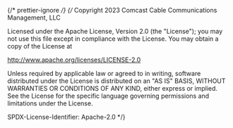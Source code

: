 ﻿{/* prettier-ignore */}
{/*
Copyright 2023 Comcast Cable Communications Management, LLC

Licensed under the Apache License, Version 2.0 (the "License");
you may not use this file except in compliance with the License.
You may obtain a copy of the License at

http://www.apache.org/licenses/LICENSE-2.0

Unless required by applicable law or agreed to in writing, software
distributed under the License is distributed on an "AS IS" BASIS,
WITHOUT WARRANTIES OR CONDITIONS OF ANY KIND, either express or implied.
See the License for the specific language governing permissions and
limitations under the License.

SPDX-License-Identifier: Apache-2.0
\*/}


<Meta of={TextBoxStories} />

<Title />

General purpose TextBox component

## Source

https://github.com/rdkcentral/Lightning-UI-Components/blob/develop/packages/@lightningjs/ui-components/src/components/TextBox/TextBox.js

## Usage

Set a content property with your text and specify a property style as a string.
TextBox also accepts inline content arrays and strings which are rendered using the [InlineContent](/docs/components-inlinecontent--test) component.

```js
import { TextBox } from '@lightningjs/ui-components';

TextBox: {
  type: TextBox,
  content: 'Lorem ipsum dolor sit amet, consectetur adipiscing elit.',
  fixed: true,
  w: 600,
  style: {
    textStyle: 'headline1'
  }
}
```

> **Note on width:**
>
> To assign a width to the `TextBox` component, either a `w` value or `wordWrapWidth` (nested within `textStyle` and the `style` prop) value may be provided.
>
> - If `wordWrapWidth` is defined, then the component will apply that property and the width should reflect the value accordingly.
> - If only a `w` value is provided and no `wordWrapWidth` is defined, the `TextBox` component will automatically apply a `wordWrapWidth` of the defined `w` value to the component.
>   **Important:** the `fixed` property must be set to `true` in this case.
> - If neither `w` or `wordWrapWidth` is defined, the component will automatically set the width to be the width of the component.

### Properties

| name       | type    | required | default   | description                                                                                                                                          |
| ---------- | ------- | -------- | --------- | ---------------------------------------------------------------------------------------------------------------------------------------------------- |
| content    | string  | true     | undefined | Text to be displayed in element                                                                                                                      |
| hideOnLoad | boolean | false    | undefined | If `true`, the component will not render as visible following the text texture loading. This allows manually controlling the alpha of the component. |
| fixed      | boolean | false    | false     | If `true`, allows the width of the text to be set with `w`                                                                                           |
| marquee    | boolean | false    | false     | Allows text to be scrollable                                                                                                                         |

TextBox also supports rendering as an InlineContent component. See [InlineContent documentation](/docs/components-inlinecontent--basic) for table of supported properties.

### Style Properties

| name      | type             | description                                                                                                                                                                                                                                             |
| --------- | ---------------- | ------------------------------------------------------------------------------------------------------------------------------------------------------------------------------------------------------------------------------------------------------- |
| offsetX   | number           | Used to ensure text is positioned correctly                                                                                                                                                                                                             |
| offsetY   | number           | Used to ensure text is positioned correctly                                                                                                                                                                                                             |
| textStyle | string \| object | Default style of text to be displayed. Object should come from the current theme or contain any properties that the [Lightning text texture supports](https://lightningjs.io/docs/#/lightning-core-reference/RenderEngine/Textures/Text?id=properties). |

### Methods

#### toggleMarquee(): void

This will restart or stop marquee scrolling to match the marquee flag in case it has changed.
